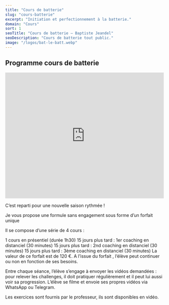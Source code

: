 ```yaml
---
title: "Cours de batterie"
slug: "cours-batterie"
excerpt: "Initiation et perfectionnement à la batterie."
domain: "Cours"
sort: 1
seoTitle: "Cours de batterie — Baptiste Jeandel"
seoDescription: "Cours de batterie tout public."
image: "/logos/bat-le-batt.webp"
---
```

## Programme cours de batterie

<iframe width="100%" height="400" src="https://www.youtube.com/embed/pPTc98-T_d0?si=9kgd2owic0yifTq_" title="YouTube video player" frameborder="0" allow="accelerometer; autoplay; clipboard-write; encrypted-media; gyroscope; picture-in-picture; web-share" referrerpolicy="strict-origin-when-cross-origin" allowfullscreen></iframe>

C’est reparti pour une nouvelle saison rythmée !

Je vous propose une formule sans engagement sous forme d’un forfait unique

Il se compose d’une série de 4 cours :

1 cours en présentiel (durée 1h30)
15 jours plus tard : 1er coaching en distanciel (30 minutes)
15 jours plus tard : 2nd coaching en distanciel (30 minutes)
15 jours plus tard : 3ème coaching en distanciel (30 minutes)
La valeur de ce forfait est de 120 €. A l’issue du forfait , l’élève peut continuer ou non en fonction de ses besoins.

Entre chaque séance, l’élève s’engage à envoyer les vidéos demandées : pour relever les challenges, il doit pratiquer régulièrement et il peut lui aussi voir sa progression. L’élève se filme et envoie ses propres vidéos via WhatsApp ou Telegram.

Les exercices sont fournis par le professeur, ils sont disponibles en vidéo.
